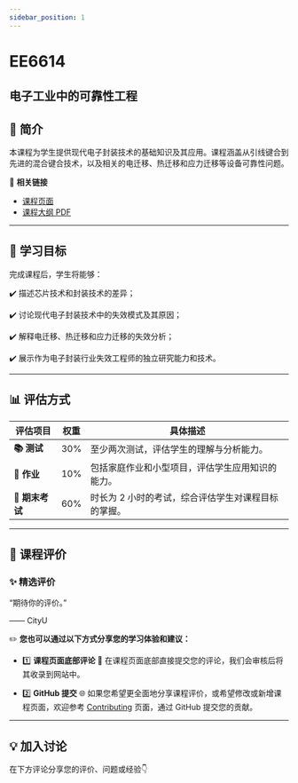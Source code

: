 ```yaml
---
sidebar_position: 1
---
```


# EE6614
## 电子工业中的可靠性工程

## **📘 简介**
本课程为学生提供现代电子封装技术的基础知识及其应用。课程涵盖从引线键合到先进的混合键合技术，以及相关的电迁移、热迁移和应力迁移等设备可靠性问题。

🔗 **相关链接**
- [课程页面](https://www.cityu.edu.hk/catalogue/pg/202425/course/EE6614.htm)
- [课程大纲 PDF](https://www.cityu.edu.hk/catalogue/pg/202425/course/EE6614.pdf)

---

## **🎯 学习目标**

完成课程后，学生将能够：

✔️ 描述芯片技术和封装技术的差异；

✔️ 讨论现代电子封装技术中的失效模式及其原因；

✔️ 解释电迁移、热迁移和应力迁移的失效分析；

✔️ 展示作为电子封装行业失效工程师的独立研究能力和技术。

---

## **📊 评估方式**

| **评估项目**          | **权重** | **具体描述**                                                                                       |
|----------------------|---------|---------------------------------------------------------------------------------------------------|
| **📚 测试**            | 30%     | 至少两次测试，评估学生的理解与分析能力。                                                           |
| **📝 作业**           | 10%     | 包括家庭作业和小型项目，评估学生应用知识的能力。                                                    |
| **📖 期末考试**       | 60%     | 时长为 2 小时的考试，综合评估学生对课程目标的掌握。                                                |

---

## **💬 课程评价**

### ✨ **精选评价**
<div className={commentStyles.commentBox}>
    <p className={commentStyles.commentText}>
        “期待你的评价。”
    </p>
    <p className={commentStyles.commentAuthor}>—— CityU</p>
</div>

✏️ **您也可以通过以下方式分享您的学习体验和建议：**

- 1️⃣ **课程页面底部评论**
💬 在课程页面底部直接提交您的评论，我们会审核后将其收录到网站中。

- 2️⃣ **GitHub 提交**
🌐 如果您希望更全面地分享课程评价，或希望修改或新增课程页面，欢迎参考 [Contributing](/contributing) 页面，通过 GitHub 提交您的贡献。

---

## **💡 加入讨论**

在下方评论分享您的评价、问题或经验👇
<Utterances />